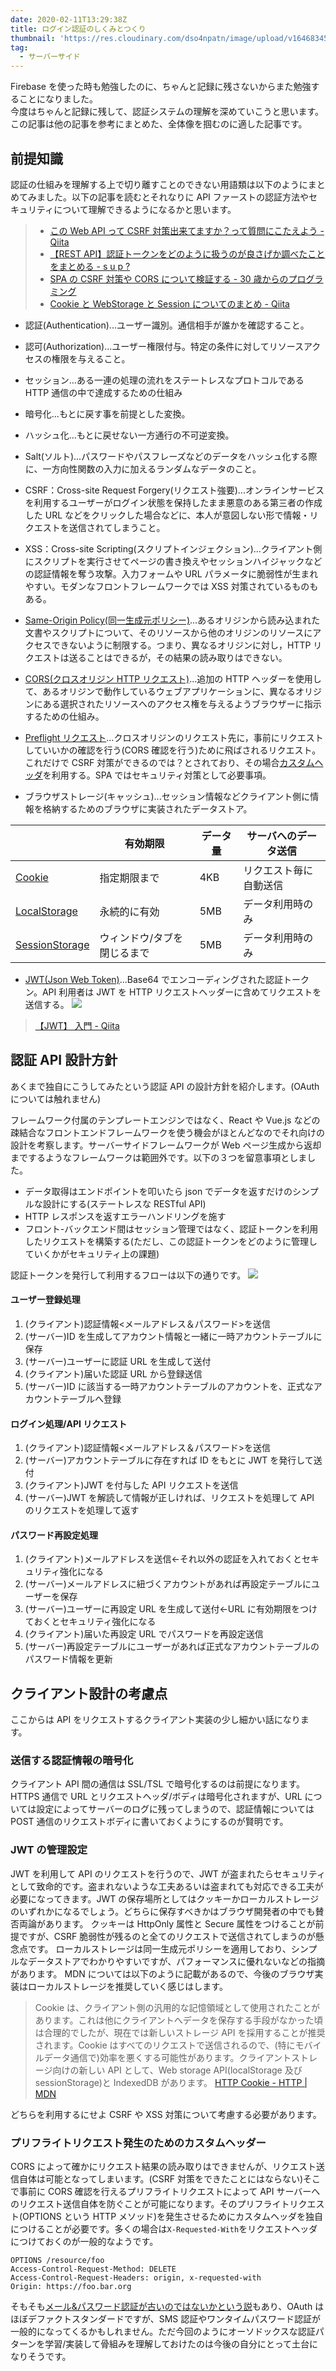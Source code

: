 ```yaml
---
date: 2020-02-11T13:29:38Z
title: ログイン認証のしくみとつくり
thumbnail: 'https://res.cloudinary.com/dso4npatn/image/upload/v1646834505/media/blog/thumbnail/%E3%83%AD%E3%82%AF%E3%82%99%E3%82%A4%E3%83%B3%E8%AA%8D%E8%A8%BC%E3%81%AE%E3%81%97%E3%81%8F%E3%81%BF%E3%81%A8%E3%81%A4%E3%81%8F%E3%82%8A_zpwolw.png'
tag:
  - サーバーサイド
---
```


Firebase を使った時も勉強したのに、ちゃんと記録に残さないからまた勉強することになりました。  
今度はちゃんと記録に残して、認証システムの理解を深めていこうと思います。  
この記事は他の記事を参考にまとめた、全体像を掴むのに適した記事です。

## 前提知識

認証の仕組みを理解する上で切り離すことのできない用語類は以下のようにまとめてみました。以下の記事を読むとそれなりに API ファーストの認証方法やセキュリティについて理解できるようになるかと思います。

> - [この Web API って CSRF 対策出来てますか？って質問にこたえよう - Qiita](https://qiita.com/maruloop/items/e14d02299bd136f4b1fc)
> - [【REST API】認証トークンをどのように扱うのが良さげか調べたことをまとめる - s u p ?](https://whatsupguys.net/programming-learning-142/)
> - [SPA の CSRF 対策や CORS について検証する - 30 歳からのプログラミング](https://numb86-tech.hatenablog.com/entry/2019/02/13/221458)
> - [Cookie と WebStorage と Session についてのまとめ - Qiita](https://qiita.com/pipiox/items/95554673ba3b078ac112)

- 認証(Authentication)...ユーザー識別。通信相手が誰かを確認すること。

- 認可(Authorization)...ユーザー権限付与。特定の条件に対してリソースアクセスの権限を与えること。

- セッション...ある一連の処理の流れをステートレスなプロトコルである HTTP 通信の中で達成するための仕組み

- 暗号化...もとに戻す事を前提とした変換。

- ハッシュ化...もとに戻せない一方通行の不可逆変換。

- Salt(ソルト)...パスワードやパスフレーズなどのデータをハッシュ化する際に、一方向性関数の入力に加えるランダムなデータのこと。

- CSRF：Cross-site Request Forgery(リクエスト強要)...オンラインサービスを利用するユーザーがログイン状態を保持したまま悪意のある第三者の作成した URL などをクリックした場合などに、本人が意図しない形で情報・リクエストを送信されてしまうこと。

- XSS：Cross-site Scripting(スクリプトインジェクション)...クライアント側にスクリプトを実行させてページの書き換えやセッションハイジャックなどの認証情報を奪う攻撃。入力フォームや URL パラメータに脆弱性が生まれやすい。モダンなフロントフレームワークでは XSS 対策されているものもある。

- [Same-Origin Policy(同一生成元ポリシー)](https://developer.mozilla.org/ja/docs/Web/Security/Same-origin_policy)...あるオリジンから読み込まれた文書やスクリプトについて、そのリソースから他のオリジンのリソースにアクセスできないように制限する。つまり、異なるオリジンに対し，HTTP リクエストは送ることはできるが，その結果の読み取りはできない。

- [CORS(クロスオリジン HTTP リクエスト)](https://developer.mozilla.org/ja/docs/Web/HTTP/CORS)...追加の HTTP ヘッダーを使用して、あるオリジンで動作しているウェブアプリケーションに、異なるオリジンにある選択されたリソースへのアクセス権を与えるようブラウザーに指示するための仕組み。

- [Preflight リクエスト](https://developer.mozilla.org/ja/docs/Glossary/Preflight_request)...クロスオリジンのリクエスト先に，事前にリクエストしていいかの確認を行う(CORS 確認を行う)ために飛ばされるリクエスト。これだけで CSRF 対策ができるのでは？とされており、その場合[カスタムヘッダ](https://developer.mozilla.org/ja/docs/Web/HTTP/Headers)を利用する。SPA ではセキュリティ対策として必要事項。

- ブラウザストレージ(キャッシュ)...セッション情報などクライアント側に情報を格納するためのブラウザに実装されたデータストア。

|                                                                                       | 有効期限                    | データ量 | サーバへのデータ送信　 |
| ------------------------------------------------------------------------------------- | --------------------------- | -------- | ---------------------- |
| [Cookie](https://developer.mozilla.org/ja/docs/Web/HTTP/Cookies)                      | 指定期限まで                | 4KB      | リクエスト毎に自動送信 |
| [LocalStorage](https://developer.mozilla.org/ja/docs/Web/API/Window/localStorage)     | 永続的に有効                | 5MB      | データ利用時のみ       |
| [SessionStorage](https://developer.mozilla.org/ja/docs/Web/API/Window/sessionStorage) | ウィンドウ/タブを閉じるまで | 5MB      | データ利用時のみ       |

- [JWT(Json Web Token)](https://jwt.io/)...Base64 でエンコーディングされた認証トークン。API 利用者は JWT を HTTP リクエストヘッダーに含めてリクエストを送信する。
  ![](https://res.cloudinary.com/dso4npatn/image/upload/v1647150483/media/blog/insert/jwt_generate_fsodlb.png)

> [【JWT】 入門 - Qiita](https://qiita.com/Naoto9282/items/8427918564400968bd2b)

## 認証 API 設計方針

あくまで独自にこうしてみたという認証 API の設計方針を紹介します。(OAuth については触れません)

フレームワーク付属のテンプレートエンジンではなく、React や Vue.js などの疎結合なフロントエンドフレームワークを使う機会がほとんどなのでそれ向けの設計を考察します。サーバーサイドフレームワークが Web ページ生成から返却までするようなフレームワークは範囲外です。以下の３つを留意事項としました。

- データ取得はエンドポイントを叩いたら json でデータを返すだけのシンプルな設計にする(ステートレスな RESTful API)
- HTTP レスポンスを返すエラーハンドリングを施す
- フロント-バックエンド間はセッション管理ではなく、認証トークンを利用したリクエストを構築する(ただし、この認証トークンをどのように管理していくかがセキュリティ上の課題)

認証トークンを発行して利用するフローは以下の通りです。
![](https://res.cloudinary.com/dso4npatn/image/upload/v1647150483/media/blog/insert/auth_flow_diagram_nxoq1k.png)

#### ユーザー登録処理

1. (クライアント)認証情報<メールアドレス＆パスワード>を送信
2. (サーバー)ID を生成してアカウント情報と一緒に一時アカウントテーブルに保存
3. (サーバー)ユーザーに認証 URL を生成して送付
4. (クライアント)届いた認証 URL から登録送信
5. (サーバー)ID に該当する一時アカウントテーブルのアカウントを、正式なアカウントテーブルへ登録

#### ログイン処理/API リクエスト

1. (クライアント)認証情報<メールアドレス＆パスワード>を送信
2. (サーバー)アカウントテーブルに存在すれば ID をもとに JWT を発行して送付
3. (クライアント)JWT を付与した API リクエストを送信
4. (サーバー)JWT を解読して情報が正しければ、リクエストを処理して API のリクエストを処理して返す

#### パスワード再設定処理

1. (クライアント)メールアドレスを送信<-それ以外の認証を入れておくとセキュリティ強化になる
2. (サーバー)メールアドレスに紐づくアカウントがあれば再設定テーブルにユーザーを保存
3. (サーバー)ユーザーに再設定 URL を生成して送付<-URL に有効期限をつけておくとセキュリティ強化になる
4. (クライアント)届いた再設定 URL でパスワードを再設定送信
5. (サーバー)再設定テーブルにユーザーがあれば正式なアカウントテーブルのパスワード情報を更新

## クライアント設計の考慮点

ここからは API をリクエストするクライアント実装の少し細かい話になります。

### 送信する認証情報の暗号化

クライアント API 間の通信は SSL/TSL で暗号化するのは前提になります。HTTPS 通信で URL とリクエストヘッダ/ボディは暗号化されますが、URL については設定によってサーバーのログに残ってしまうので、認証情報については POST 通信のリクエストボディに書いておくようにするのが賢明です。

### JWT の管理設定

JWT を利用して API のリクエストを行うので、JWT が盗まれたらセキュリティとして致命的です。盗まれないような工夫あるいは盗まれても対応できる工夫が必要になってきます。JWT の保存場所としてはクッキーかローカルストレージのいずれかになるでしょう。どちらに保存すべきかはブラウザ開発者の中でも賛否両論があります。
クッキーは HttpOnly 属性と Secure 属性をつけることが前提ですが、CSRF 脆弱性が残るのと全てのリクエストで送信されてしまうのが懸念点です。
ローカルストレージは同一生成元ポリシーを適用しており、シンプルなデータストアでわかりやすいですが、パフォーマンスに優れないなどの指摘があります。
MDN については以下のように記載があるので、今後のブラウザ実装はローカルストレージを推奨していく感じはします。

> Cookie は、クライアント側の汎用的な記憶領域として使用されたことがあります。これは他にクライアントへデータを保存する手段がなかった頃は合理的でしたが、現在では新しいストレージ API を採用することが推奨されます。Cookie はすべてのリクエストで送信されるので、(特にモバイルデータ通信で)効率を悪くする可能性があります。クライアントストレージ向けの新しい API として、Web storage API(localStorage 及び sessionStorage)と IndexedDB があります。
> [HTTP Cookie - HTTP \| MDN](https://developer.mozilla.org/ja/docs/Web/HTTP/Cookies)

どちらを利用するにせよ CSRF や XSS 対策について考慮する必要があります。

### プリフライトリクエスト発生のためのカスタムヘッダー

CORS によって確かにリクエスト結果の読み取りはできませんが、リクエスト送信自体は可能となってしまいます。(CSRF 対策をできたことにはならない)そこで事前に CORS 確認を行えるプリフライトリクエストによって API サーバーへのリクエスト送信自体を防ぐことが可能になります。そのプリフライトリクエスト(OPTIONS という HTTP メソッド)を発生させるためにカスタムヘッダを独自につけることが必要です。多くの場合は`X-Requested-With`をリクエストヘッダにつけておくのが一般的なようです。

```
OPTIONS /resource/foo
Access-Control-Request-Method: DELETE
Access-Control-Request-Headers: origin, x-requested-with
Origin: https://foo.bar.org
```

そもそも[メール&パスワード認証が古いのではないかという説](https://liginc.co.jp/398057)もあり、OAuth はほぼデファクトスタンダードですが、SMS 認証やワンタイムパスワード認証が一般的になってくるかもしれません。ただ今回のようにオーソドックスな認証パターンを学習/実装して骨組みを理解しておけたのは今後の自分にとって土台になりそうです。
